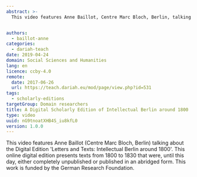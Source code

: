 ```yaml
---
abstract: >-
  This video features Anne Baillot, Centre Marc Bloch, Berlin, talking about the Digital Edition "Letters and Texts: Intellectual Berlin around 1800".


authors:
  - baillot-anne
categories:
  - dariah-teach
date: 2019-04-24
domain: Social Sciences and Humanities
lang: en
licence: ccby-4.0
remote:
  date: 2017-06-26
  url: https://teach.dariah.eu/mod/page/view.php?id=531
tags:
  - scholarly-editions
targetGroup: Domain researchers
title: A Digital Scholarly Edition of Intellectual Berlin around 1800
type: video
uuid: nG9tnoatXHB4S_iu8kfL0
version: 1.0.0
---
```


This video features Anne Baillot (Centre Marc Bloch, Berlin) talking about the Digital Edition 'Letters and Texts: Intellectual Berlin around 1800'. This online digital edition presents texts from 1800 to 1830 that were, until this day, either completely unpublished or published in an abridged form. This work is funded by the German Research Foundation.

<VideoCard
  title="DH in Practice"
  subtitle="A Digital Scholarly Edition of Intellectual Berlin around 1800"
  id="5NXV7YX6KKM"
  image="images/anne-baillot.png"
/>
